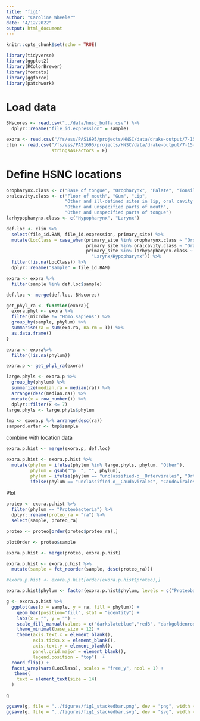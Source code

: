 ```yaml
---
title: "fig1"
author: "Caroline Wheeler"
date: "4/12/2022"
output: html_document
---
```


```r
knitr::opts_chunk$set(echo = TRUE)

library(tidyverse)
library(ggplot2)
library(RColorBrewer)
library(forcats)
library(ggforce)
library(patchwork)
```

# Load data

```r
BHscores <- read.csv("../data/hnsc_buffa.csv") %>%
  dplyr::rename("file_id.expression" = sample)

exora <- read.csv("/fs/ess/PAS1695/projects/HNSC/data/drake-output/7-15-2021/7-15-2021_tcga_exora-with-taxonomy.csv", stringsAsFactors = F)
clin <- read.csv("/fs/ess/PAS1695/projects/HNSC/data/drake-output/7-15-2021/7-15-2021_tcga_clinical.csv", 
                 stringsAsFactors = F) 
```


# Define HSNC locations

```r
oropharynx.class <- c("Base of tongue", "Oropharynx", "Palate", "Tonsil")
oralcavity.class <- c("Floor of mouth", "Gum", "Lip",
                      "Other and ill-defined sites in lip, oral cavity and pharynx",
                      "Other and unspecified parts of mouth",
                      "Other and unspecified parts of tongue")
larhypopharynx.class <- c("Hypopharynx", "Larynx")

def.loc <- clin %>%
  select(file_id.BAM, file_id.expression, primary_site) %>%
  mutate(LocClass = case_when(primary_site %in% oropharynx.class ~ "Oropharynx",
                              primary_site %in% oralcavity.class ~ "Oral Cavity",
                              primary_site %in% larhypopharynx.class ~
                                "Larynx/Hypopharynx")) %>%
  filter(!is.na(LocClass)) %>%
  dplyr::rename("sample" = file_id.BAM)

exora <- exora %>%
  filter(sample %in% def.loc$sample)

def.loc <- merge(def.loc, BHscores)
```


```r
get_phyl_ra <- function(exora){
  exora.phyl <- exora %>%
  filter(microbe != "Homo.sapiens") %>%
  group_by(sample, phylum) %>%
  summarise(ra = sum(exo.ra, na.rm = T)) %>%
  as.data.frame()
}
```

```r
exora <- exora%>%
  filter(!is.na(phylum))

exora.p <- get_phyl_ra(exora)

large.phyls <- exora.p %>% 
  group_by(phylum) %>%
  summarize(median.ra = median(ra)) %>%
  arrange(desc(median.ra)) %>%
  mutate(x = row_number()) %>%
  dplyr::filter(x <= 7)
large.phyls <- large.phyls$phylum

tmp <- exora.p %>% arrange(desc(ra))
sampord.orter <- tmp$sample
```

combine with location data
```r
exora.p.hist <- merge(exora.p, def.loc)
```

```r
exora.p.hist <- exora.p.hist %>%
  mutate(phylum = ifelse(phylum %in% large.phyls, phylum, "Other"),
         phylum = gsub("^p__", "", phylum),
         phylum = ifelse(phylum == "unclassified-o__Ortervirales", "Ortervirales", 
         ifelse(phylum == "unclassified-o__Caudovirales", "Caudovirales", phylum)))
```


Plot
```r
proteo <- exora.p.hist %>%
  filter(phylum == "Proteobacteria") %>%
  dplyr::rename(proteo_ra = "ra") %>%
  select(sample, proteo_ra)

proteo <- proteo[order(proteo$proteo_ra),]

plotOrder <- proteo$sample

exora.p.hist <- merge(proteo, exora.p.hist)

exora.p.hist <- exora.p.hist %>%
  mutate(sample = fct_reorder(sample, desc(proteo_ra)))

#exora.p.hist <- exora.p.hist[order(exora.p.hist$proteo),]

exora.p.hist$phylum <- factor(exora.p.hist$phylum, levels = c("Proteobacteria", "Actinobacteria", "Apicomplexa", "Caudovirales", "Firmicutes", "Ortervirales", "Streptophyta", "Other"))

g <- exora.p.hist %>% 
  ggplot(aes(x = sample, y = ra, fill = phylum)) +
    geom_bar(position="fill", stat = "identity") +
    labs(x = "", y = "") +
    scale_fill_manual(values = c("darkslateblue","red3", "darkgoldenrod2", "darkgreen", "darkorange4","salmon2", "cornflowerblue", "deeppink4" ,"cyan4", "salmon2"), name = "Taxa") +
    theme_minimal(base_size = 12) +
    theme(axis.text.x = element_blank(), 
          axis.ticks.x = element_blank(),
          axis.text.y = element_blank(),
          panel.grid.major = element_blank(),
          legend.position = "top")  +
  coord_flip() +
  facet_wrap(vars(LocClass), scales = "free_y", ncol = 1) +
   theme(
    text = element_text(size = 14)
  ) 

g

ggsave(g, file = "../figures/fig1_stackedbar.png", dev = "png", width = 7, height = 6)
ggsave(g, file = "../figures/fig1_stackedbar.svg", dev = "svg", width = 7, height = 6)
```






